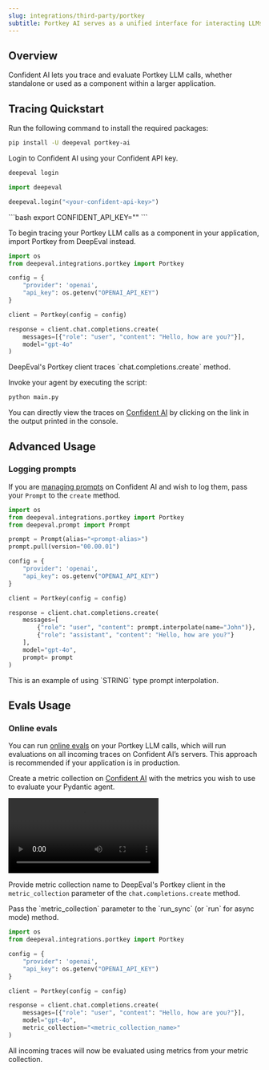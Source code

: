 ```yaml
---
slug: integrations/third-party/portkey
subtitle: Portkey AI serves as a unified interface for interacting LLMs
---
```


## Overview

Confident AI lets you trace and evaluate Portkey LLM calls, whether standalone or used as a component within a larger application.

## Tracing Quickstart
<Steps>

<Step title="Install Dependencies">

Run the following command to install the required packages:

```bash
pip install -U deepeval portkey-ai
```

</Step>

<Step title="Setup Confident AI Key">

Login to Confident AI using your Confident API key.

<CodeBlocks>

<CodeBlock language="bash">

```bash
deepeval login
```

</CodeBlock>

<CodeBlock language="python">

```python
import deepeval

deepeval.login("<your-confident-api-key>")
```
</CodeBlock>

<CodeBlock title="Env" language="bash">
```bash
export CONFIDENT_API_KEY="<your-confident-api-key>"
```
</CodeBlock>

</CodeBlocks>

</Step>

<Step title="Configure Portkey">

To begin tracing your Portkey LLM calls as a component in your application, import Portkey from DeepEval instead.

<Tabs>
  <Tab title="Chat Completions">

```python main.py {2}
import os
from deepeval.integrations.portkey import Portkey

config = {
    "provider": 'openai',
    "api_key": os.getenv("OPENAI_API_KEY")
}

client = Portkey(config = config)

response = client.chat.completions.create(
    messages=[{"role": "user", "content": "Hello, how are you?"}],
    model="gpt-4o"
)
```

</Tab>
</Tabs>

<Note>
  DeepEval's Portkey client traces `chat.completions.create` method.
</Note>
</Step>

<Step title="Run Portkey">

Invoke your agent by executing the script:

```bash
python main.py
```

You can directly view the traces on [Confident AI](https://app.confident.ai) by clicking on the link in the output printed in the console.

</Step>

</Steps>

## Advanced Usage

### Logging prompts

If you are [managing prompts](/docs/llm-evaluation/prompt-optimization/prompt-versioning) on Confident AI and wish to log them, pass your `Prompt` to the `create` method.

```python main.py focus={3, 5-6, 17, 21} maxLines=100
import os
from deepeval.integrations.portkey import Portkey
from deepeval.prompt import Prompt

prompt = Prompt(alias="<prompt-alias>")
prompt.pull(version="00.00.01")

config = {
    "provider": 'openai',
    "api_key": os.getenv("OPENAI_API_KEY")
}

client = Portkey(config = config)

response = client.chat.completions.create(
    messages=[
        {"role": "user", "content": prompt.interpolate(name="John")},
        {"role": "assistant", "content": "Hello, how are you?"}
    ],
    model="gpt-4o",
    prompt= prompt
)
```

<Note>
  This is an example of using `STRING` type prompt interpolation.
</Note>


## Evals Usage

### Online evals

You can run [online evals](/docs/llm-tracing/evaluations) on your Portkey LLM calls, which will run evaluations on all incoming traces on Confident AI’s servers. This approach is recommended if your application is in production.

<Steps>

<Step title="Create metric collection">

Create a metric collection on [Confident AI](https://app.confident.ai) with the metrics you wish to use to evaluate your Pydantic agent.

<Frame caption="Create metric collection">
  <video
    src="https://confident-docs.s3.us-east-1.amazonaws.com/integrations%3Athird-party-integrations%3Acreate-metric-collection-4k.mp4"
    controls
    autoPlay
  />
</Frame>

<Warning>
  Your metric collection must only contain metrics that only evaluate the input
  and actual output of your Pydantic agent.
</Warning>

</Step>

<Step title="Run evals">

Provide metric collection name to DeepEval's Portkey client in the `metric_collection` parameter of the `chat.completions.create` method.

<Tabs>

<Tab title="LLM Span">
Pass the `metric_collection` parameter to the `run_sync` (or `run` for async mode) method.

```python main.py {14} maxLines=100
import os
from deepeval.integrations.portkey import Portkey

config = {
    "provider": 'openai',
    "api_key": os.getenv("OPENAI_API_KEY")
}

client = Portkey(config = config)

response = client.chat.completions.create(
    messages=[{"role": "user", "content": "Hello, how are you?"}],
    model="gpt-4o",
    metric_collection="<metric_collection_name>"
)
```

</Tab>

</Tabs>

</Step>
<Success>
  All incoming traces will now be evaluated using metrics from your metric
  collection.
</Success>
</Steps>